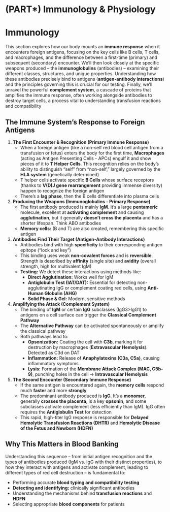 # (PART\*) Immunology & Physiology {-}

# Immunology {-}

This section explores how our body mounts an **immune response** when it encounters foreign antigens, focusing on the key cells like B cells, T cells, and macrophages, and the difference between a first-time (primary) and subsequent (secondary) encounter. We'll then look closely at the specific weapons produced – the **immunoglobulins** (antibodies) – examining their different classes, structures, and unique properties. Understanding how these antibodies precisely bind to antigens (**antigen-antibody interactions**) and the principles governing this is crucial for our testing. Finally, we'll unravel the powerful **complement system**, a cascade of proteins that amplifies the immune response, often working alongside antibodies to destroy target cells, a process vital to understanding transfusion reactions and compatibility

## **The Immune System's Response to Foreign Antigens** {-}

1.  **The First Encounter & Recognition (Primary Immune Response)**
    *   When a foreign antigen (like a non-self red blood cell antigen from a transfusion or fetus) enters the body for the first time, **Macrophages** (acting as Antigen Presenting Cells - APCs) engulf it and show pieces of it to **T Helper Cells**. This recognition relies on the body's ability to distinguish "self" from "non-self," largely governed by the **HLA system** (genetically determined)
    *   T helper cells activate specific **B Cells** whose surface receptors (thanks to **V(D)J gene rearrangement** providing immense diversity) happen to recognize the foreign antigen
    *   There's a **lag phase**, then the B cells differentiate into plasma cells

2.  **Producing the Weapons (Immunoglobulins - Primary Response)**
    *   The first antibody produced is mainly **IgM**. It's a large **pentameric** molecule, excellent at **activating complement** and causing **agglutination**, but it generally **doesn't cross the placenta** and has a shorter lifespan. Think ABO antibodies
    *   **Memory cells:** (B and T) are also created, remembering this specific antigen

3.  **Antibodies Find Their Target (Antigen-Antibody Interactions)**
    *   Antibodies bind with high **specificity** to their corresponding antigen epitope ("lock and key")
    *   This binding uses weak **non-covalent forces** and is **reversible**. Strength is described by **affinity** (single site) and **avidity** (overall strength, high for multivalent IgM)
    *   **Testing:** We detect these interactions using methods like:
        *   **Direct Agglutination:** Works well for IgM
        *   **Antiglobulin Test (IAT/DAT):** Essential for detecting non-agglutinating IgG or complement coating red cells, using **Anti-Human Globulin (AHG)**
        *   **Solid Phase & Gel:** Modern, sensitive methods

4.  **Amplifying the Attack (Complement System)**
    *   The binding of **IgM** or certain **IgG** subclasses (IgG3>IgG1) to antigens on a cell surface can trigger the **Classical Complement Pathway**
    *   The **Alternative Pathway** can be activated spontaneously or amplify the classical pathway
    *   Both pathways lead to:
        *   **Opsonization:** Coating the cell with **C3b**, marking it for destruction by macrophages (**Extravascular Hemolysis**). Detected as C3d on DAT
        *   **Inflammation:** Release of **Anaphylatoxins (C3a, C5a)**, causing inflammatory symptoms
        *   **Lysis:** Formation of the **Membrane Attack Complex (MAC, C5b-9)**, punching holes in the cell -> **Intravascular Hemolysis**

5.  **The Second Encounter (Secondary Immune Response)**
    *   If the same antigen is encountered again, the **memory cells** respond much **faster** and more **strongly**
    *   The predominant antibody produced is **IgG**. It's a **monomer**, generally **crosses the placenta**, is a key **opsonin**, and some subclasses activate complement (less efficiently than IgM). IgG often requires the **Antiglobulin Test** for detection
    *   This rapid, high-titer IgG response is responsible for **Delayed Hemolytic Transfusion Reactions (DHTR)** and **Hemolytic Disease of the Fetus and Newborn (HDFN)**

## **Why This Matters in Blood Banking** {-}

Understanding this sequence – from initial antigen recognition and the types of antibodies produced (IgM vs. IgG with their distinct properties), to how they interact with antigens and activate complement, leading to different types of red cell destruction – is fundamental to:

*   Performing accurate **blood typing and compatibility testing**
*   **Detecting and identifying:** clinically significant antibodies
*   Understanding the mechanisms behind **transfusion reactions** and **HDFN**
*   Selecting appropriate **blood components** for patients
